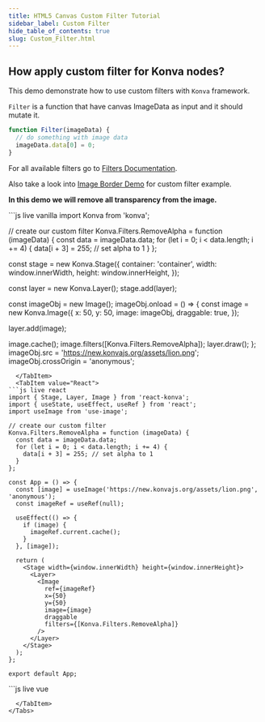 ```yaml
---
title: HTML5 Canvas Custom Filter Tutorial
sidebar_label: Custom Filter
hide_table_of_contents: true
slug: Custom_Filter.html
---
```


## How apply custom filter for Konva nodes?

This demo demonstrate how to use custom filters with `Konva` framework.

`Filter` is a function that have canvas ImageData as input and it should mutate it.

```javascript
function Filter(imageData) {
  // do something with image data
  imageData.data[0] = 0;
}
```

For all available filters go to [Filters Documentation](/api/Konva.Filters.html).

Also take a look into [Image Border Demo](/docs/sandbox/Image_Border.html) for custom filter example.

**In this demo we will remove all transparency from the image.**


<Tabs>
  <TabItem value="Vanilla" default>
```js live vanilla
import Konva from 'konva';

// create our custom filter
Konva.Filters.RemoveAlpha = function (imageData) {
  const data = imageData.data;
  for (let i = 0; i < data.length; i += 4) {
    data[i + 3] = 255; // set alpha to 1
  }
};

const stage = new Konva.Stage({
  container: 'container',
  width: window.innerWidth,
  height: window.innerHeight,
});

const layer = new Konva.Layer();
stage.add(layer);

const imageObj = new Image();
imageObj.onload = () => {
  const image = new Konva.Image({
    x: 50,
    y: 50,
    image: imageObj,
    draggable: true,
  });

  layer.add(image);

  image.cache();
  image.filters([Konva.Filters.RemoveAlpha]);
  layer.draw();
};
imageObj.src = 'https://new.konvajs.org/assets/lion.png';
imageObj.crossOrigin = 'anonymous';
```
  </TabItem>
  <TabItem value="React">
```js live react
import { Stage, Layer, Image } from 'react-konva';
import { useState, useEffect, useRef } from 'react';
import useImage from 'use-image';

// create our custom filter
Konva.Filters.RemoveAlpha = function (imageData) {
  const data = imageData.data;
  for (let i = 0; i < data.length; i += 4) {
    data[i + 3] = 255; // set alpha to 1
  }
};

const App = () => {
  const [image] = useImage('https://new.konvajs.org/assets/lion.png', 'anonymous');
  const imageRef = useRef(null);

  useEffect(() => {
    if (image) {
      imageRef.current.cache();
    }
  }, [image]);

  return (
    <Stage width={window.innerWidth} height={window.innerHeight}>
      <Layer>
        <Image
          ref={imageRef}
          x={50}
          y={50}
          image={image}
          draggable
          filters={[Konva.Filters.RemoveAlpha]}
        />
      </Layer>
    </Stage>
  );
};

export default App;
```
  </TabItem>
  <TabItem value="Vue">
```js live vue
<template>
  <v-stage :config="stageSize">
    <v-layer>
      <v-image
        ref="imageNode"
        :config="{
          x: 50,
          y: 50,
          image: image,
          draggable: true,
          filters: [Konva.Filters.RemoveAlpha],
        }"
      />
    </v-layer>
  </v-stage>
</template>

<script setup>
import { ref, watch, nextTick } from 'vue';
import { useImage } from 'vue-konva';
import Konva from 'konva';

// create our custom filter
Konva.Filters.RemoveAlpha = function (imageData) {
  const data = imageData.data;
  for (let i = 0; i < data.length; i += 4) {
    data[i + 3] = 255; // set alpha to 1
  }
};

const stageSize = {
  width: window.innerWidth,
  height: window.innerHeight,
};

const imageNode = ref(null);
const [image] = useImage('https://new.konvajs.org/assets/lion.png', 'anonymous');

watch(image, async (newImage) => {
  if (newImage) {
    await nextTick();
    imageNode.value.getNode().cache();
  }
});
</script>
```
  </TabItem>
</Tabs>
